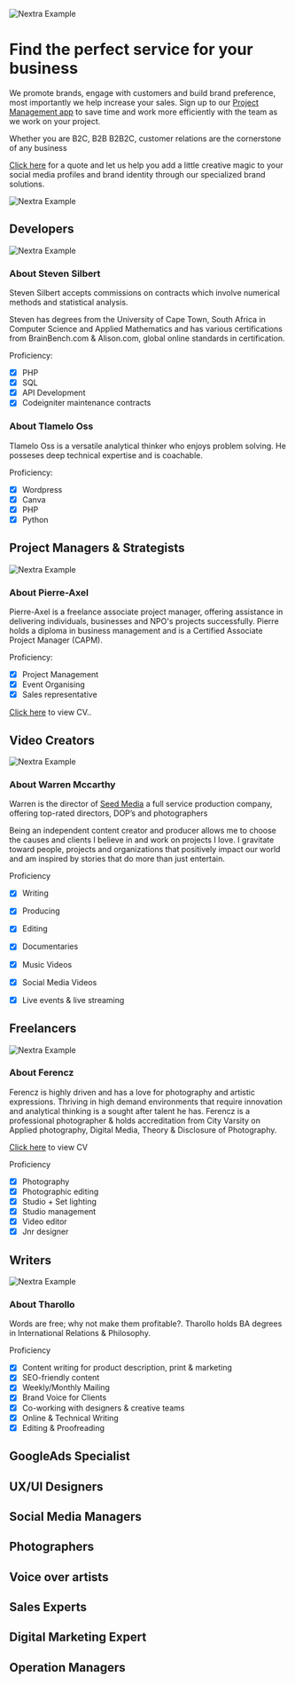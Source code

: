 
<Bleed>![Nextra Example](../public/ceo.png)</Bleed>

# Find the perfect service for your business

We promote brands, engage with customers and build brand preference, most importantly we help increase your sales. Sign up to our [Project Management app](https://bh-projectmanager.bubbleapps.io/?debug_mode=true) to save time and work more efficiently with the team as we work on your project. 

Whether you are B2C, B2B B2B2C, customer relations are the cornerstone of any business

[Click here](https://bit.ly/business-hustle) for a quote and let us help you add a little creative magic to your social media profiles and brand identity through our specialized brand solutions.


<Bleed>![Nextra Example](../public/ourprocess.png)</Bleed>


## Developers 
<Bleed>![Nextra Example](../public/Developers.png)</Bleed>

### About Steven Silbert 

Steven Silbert accepts commissions on contracts which involve numerical methods and statistical analysis.

Steven has degrees from the University of Cape Town, South Africa in Computer Science and Applied Mathematics and has various certifications from BrainBench.com & Alison.com, global online standards in certification.

Proficiency: 

- [x] PHP  
- [x] SQL
- [x] API Development
- [x] Codeigniter maintenance contracts

### About Tlamelo Oss

Tlamelo Oss is a versatile analytical thinker who enjoys problem solving. He posseses deep technical expertise and is coachable.

Proficiency: 

- [x] Wordpress 
- [x] Canva
- [x] PHP
- [x] Python

## Project Managers & Strategists

<Bleed>![Nextra Example](../public/pm.png)</Bleed>

### About Pierre-Axel

Pierre-Axel is a freelance associate project manager, offering assistance in delivering individuals, businesses and NPO's projects successfully. Pierre holds a diploma in business management and is a Certified Associate Project Manager (CAPM). 

Proficiency: 

- [x] Project Management
- [x] Event Organising 
- [x] Sales representative 

[Click here](https://github.com/JacobSeatlholo/businesshustle-/raw/main/public/CVPORTFOLIO04.pdf) to view CV..

## Video Creators

<Bleed>![Nextra Example](../public/waz.png)</Bleed>

### About Warren Mccarthy 

Warren is the director of [Seed Media](https://seedmedia.co.za/) a full service production company, offering top-rated directors, DOP’s and photographers

Being an independent content creator and producer allows me to choose the causes and clients I believe in and work on projects I love. I gravitate toward people, projects and organizations that positively impact our world and am inspired by stories that do more than just entertain. 

Proficiency 

- [x] Writing 
- [x] Producing  
- [x] Editing
- [x] Documentaries 
- [x] Music Videos 
- [x] Social Media Videos 
- [x] Live events & live streaming


## Freelancers

<Bleed>![Nextra Example](../public/Fer.png)</Bleed>

### About Ferencz

Ferencz is highly driven and has a love for photography and artistic expressions. Thriving in high demand environments that require innovation and analytical thinking is a sought after talent he has. Ferencz is a professional photographer & holds accreditation from City Varsity on Applied photography, Digital Media, Theory & Disclosure of Photography.

[Click here](https://github.com/JacobSeatlholo/businesshustle-/raw/main/public/Ferencz%20Szucs%20CV%20JULY%202022.pdf) to view CV

Proficiency 

- [x] Photography
- [x] Photographic editing 
- [x] Studio + Set lighting
- [x] Studio management
- [x] Video editor 
- [x] Jnr designer

## Writers

<Bleed>![Nextra Example](../public/pm.png)</Bleed>

### About Tharollo 

Words are free; why not make them profitable?. Tharollo holds BA degrees in International Relations & Philosophy.

Proficiency

- [x] Content writing for product description, print & marketing
- [x] SEO-friendly content
- [x] Weekly/Monthly Mailing
- [x] Brand Voice for Clients
- [x] Co-working with designers & creative teams
- [x] Online & Technical Writing
- [x] Editing & Proofreading

## GoogleAds Specialist

## UX/UI Designers

## Social Media Managers

## Photographers

## Voice over artists

## Sales Experts

## Digital Marketing Expert

## Operation Managers





